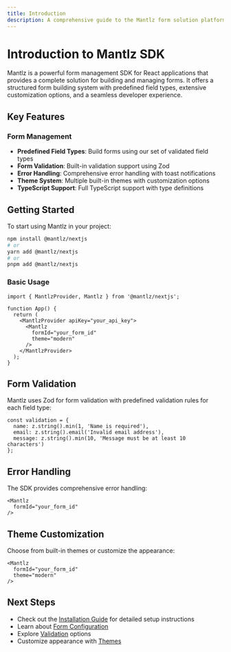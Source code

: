 ```yaml
---
title: Introduction
description: A comprehensive guide to the Mantlz form solution platform
---
```


# Introduction to Mantlz SDK

Mantlz is a powerful form management SDK for React applications that provides a complete solution for building and managing forms. It offers a structured form building system with predefined field types, extensive customization options, and a seamless developer experience.

## Key Features

### Form Management
- **Predefined Field Types**: Build forms using our set of validated field types
- **Form Validation**: Built-in validation support using Zod
- **Error Handling**: Comprehensive error handling with toast notifications
- **Theme System**: Multiple built-in themes with customization options
- **TypeScript Support**: Full TypeScript support with type definitions

## Getting Started

To start using Mantlz in your project:

```bash
npm install @mantlz/nextjs
# or
yarn add @mantlz/nextjs
# or
pnpm add @mantlz/nextjs
```

### Basic Usage

```tsx
import { MantlzProvider, Mantlz } from '@mantlz/nextjs';

function App() {
  return (
    <MantlzProvider apiKey="your_api_key">
      <Mantlz 
        formId="your_form_id"
        theme="modern"
      />
    </MantlzProvider>
  );
}
```


## Form Validation

Mantlz uses Zod for form validation with predefined validation rules for each field type:

```tsx
const validation = {
  name: z.string().min(1, 'Name is required'),
  email: z.string().email('Invalid email address'),
  message: z.string().min(10, 'Message must be at least 10 characters')
};
```

## Error Handling

The SDK provides comprehensive error handling:

```tsx
<Mantlz 
  formId="your_form_id"
/>
```

## Theme Customization

Choose from built-in themes or customize the appearance:

```tsx
<Mantlz 
  formId="your_form_id"
  theme="modern"
/>

```

## Next Steps

- Check out the [Installation Guide](/docs/getting-started/installation/nextjs) for detailed setup instructions
- Learn about [Form Configuration](/docs/getting-started/components/form-config)
- Explore [Validation](/docs/features/validation) options
- Customize appearance with [Themes](/docs/appearance/themes)
